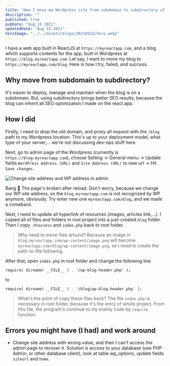 ```yaml
---
title: "How I move my Wordpress site from subdomain to subdirectory of a ReactJS project"
description: ""
published: true
pubDate: "Aug 15 2021"
updatedDate: "Aug 15 2021"
heroImage: "../../assets/blogs/20210815/hero.webp"
---
```


I have a web app built in ReactJS at `https://myreactapp.com`, and a blog which supports contents for the app, built in Wordpress at `https://blog.myreactapp.com`. Let say, I want to move my blog to `https://myreactapp.com/blog`. Here is how I try, failed, and success.

## Why move from subdomain to subdirectory?

It's easier to deploy, manage and maintain when the blog is on a subdomain. But, using subdirectory brings better SEO results, because the blog can inherit all SEO optimization I made on the react app.

## How I did

Firstly, I need to drop the old domain, and proxy all request with the `/blog` path to my Wordpress location. This's up to your deployment model, what type of your server,... we're not discussing dev-ops stuff here.

Next, go to admin page of the Wordpress (currently is `https://blog.myreactapp.com`), choose Setting -&gt; General menu -&gt; Update fields `WordPress Address (URL)` and `Site Address (URL)` to new url -&gt; Hit `Save changes`.

![Change site address and WP address in admin](../../../assets/blogs/20210815/picture_1.webp)

Bang 👊 The page's broken after reload. Don't worry, because we change our WP site address, so the `blog.myreactapp.com` is not recognized by WP anymore, obviously. Try enter new one `myreactapp.com/blog`, and we made a comeback.

Next, I need to update all hyperlink of resources (images, articles link,...). I copied all of files and folders in root project into a just-created `blog` folder. Then I copy `.htaccess` and `index.php` back to root folder.

> Why need to move files around? Because an image in `blog.myreactapp.com/wp-content/image.png` will become `myreactapp.com/blog/wp-content/image.png`, so I need to create the path-to-file following.

After that, open `index.php` in root folder and change the following line

```plaintext
require( dirname( __FILE__ ) . '/wp-blog-header.php' );
```

to

```plaintext
require( dirname( __FILE__ ) . '/blog/wp-blog-header.php' );
```

> What's the point of copy these files back? The file `index.php` is necessary in root folder, because it's the entry of whole project. From this file, the program's continue to my mainly code by `require` function.

## Errors you might have (I had) and work around

- Change site address with wrong value, and then I can't access the admin page to recover it. Solution is access to your database (use PHP Admin, or other database client), look at table wp_options, update fields `siteurl` and `home`.
